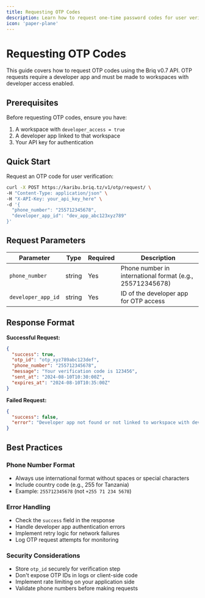 ```yaml
---
title: Requesting OTP Codes
description: Learn how to request one-time password codes for user verification using developer apps in the Briq platform.
icon: 'paper-plane'
---
```


# Requesting OTP Codes

This guide covers how to request OTP codes using the Briq v0.7 API. OTP requests require a developer app and must be made to workspaces with developer access enabled.

## Prerequisites

Before requesting OTP codes, ensure you have:
1. A workspace with `developer_access = true`
2. A developer app linked to that workspace
3. Your API key for authentication

## Quick Start

Request an OTP code for user verification:

```bash
curl -X POST https://karibu.briq.tz/v1/otp/request/ \
-H "Content-Type: application/json" \
-H "X-API-Key: your_api_key_here" \
-d '{
  "phone_number": "255712345678",
  "developer_app_id": "dev_app_abc123xyz789"
}'
```

## Request Parameters

| Parameter | Type | Required | Description |
|-----------|------|----------|-------------|
| `phone_number` | string | Yes | Phone number in international format (e.g., 255712345678) |
| `developer_app_id` | string | Yes | ID of the developer app for OTP access |

## Response Format

**Successful Request:**
```json
{
  "success": true,
  "otp_id": "otp_xyz789abc123def",
  "phone_number": "255712345678",
  "message": "Your verification code is 123456",
  "sent_at": "2024-08-10T10:30:00Z",
  "expires_at": "2024-08-10T10:35:00Z"
}
```

**Failed Request:**
```json
{
  "success": false,
  "error": "Developer app not found or not linked to workspace with developer access"
}
```

## Best Practices

### Phone Number Format
- Always use international format without spaces or special characters
- Include country code (e.g., 255 for Tanzania)
- Example: `255712345678` (not `+255 71 234 5678`)

### Error Handling
- Check the `success` field in the response
- Handle developer app authentication errors
- Implement retry logic for network failures
- Log OTP request attempts for monitoring

### Security Considerations
- Store `otp_id` securely for verification step
- Don't expose OTP IDs in logs or client-side code
- Implement rate limiting on your application side
- Validate phone numbers before making requests

